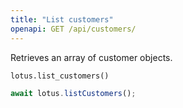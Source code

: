 ```yaml
---
title: "List customers"
openapi: GET /api/customers/
---
```


Retrieves an array of customer objects.

<CodeGroup>

```py Python
lotus.list_customers()
```

```ts Typescript
await lotus.listCustomers();
```

</CodeGroup>

